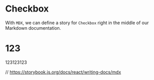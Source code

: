 # Checkbox

With `MDX`, we can define a story for `Checkbox` right in the middle of our
Markdown documentation.

# 123

123123123

// https://storybook.js.org/docs/react/writing-docs/mdx
